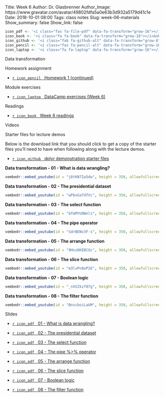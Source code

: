 Title: Week 6
Author: Dr. Glasbrenner
Author_Image: https://www.gravatar.com/avatar/49802fdfa5a0e63b3d932a5179d41c1e
Date: 2018-10-01 08:00
Tags: class notes
Slug: week-06-materials
Show_summary: false
Show_link: false

```r
icon_pdf <- '<i class="fas fa-file-pdf" data-fa-transform="grow-16"></i>&nbsp;'
icon_book <- '<i class="fa fa-book" data-fa-transform="grow-16"></i>&nbsp;'
icon_github <- '<i class="fab fa-github-alt" data-fa-transform="grow-8"></i>&nbsp;'
icon_pencil <- '<i class="fas fa-pencil-alt" data-fa-transform="grow-16"></i>&nbsp;'
icon_laptop <- '<i class="fa fa-laptop" data-fa-transform="grow-16"></i>&nbsp;'
```

[Data transformation]{.h2}

[Homework assignment]{.h3}

::: {.no-bullets}
*   [`r icon_pencil` &nbsp; [Homework 1 (continued)]{.card-downloads-format}][homework-1-assignment]
:::
<div style="margin-bottom: 1em"></div>

[Module exercises]{.h3}

::: {.no-bullets}
*   [`r icon_laptop` &nbsp; [DataCamp exercises (Week 6)]{.card-downloads-format}][module-exercises]
:::
<div style="margin-bottom: 1em"></div>

[Readings]{.h3}

::: {.no-bullets}
*   [`r icon_book` &nbsp; [Week 6 readings]{.card-downloads-format}][readings]
:::
<div style="margin-bottom: 1em"></div>

[Videos]{.h3}

::: {.callout .secondary}
[Starter files for lecture demos]{.h4}

Below is the download link that you should click to get a copy of the starter files you'll need to have when following along with the lecture demos. 

::::: {.no-bullets}
*   [`r icon_github` &nbsp; [dplyr demonstration starter files]{.card-downloads-format}][dplyr-demo-repo]
:::::
:::

**Data transformation - 01 - What is data wrangling?**

```r
vembedr::embed_youtube(id = "j8tKN7Iw5dw", height = 350, allowfullscreen = TRUE, frameborder = 0)
```

**Data transformation - 02 - The presidential dataset**

```r
vembedr::embed_youtube(id = "wP6xGaTdfVc", height = 350, allowfullscreen = TRUE, frameborder = 0)
```

**Data transformation - 03 - The select function**

```r
vembedr::embed_youtube(id = "bfmMYUOWnls", height = 350, allowfullscreen = TRUE, frameborder = 0)
```

**Data transformation - 04 - The pipe operator**

```r
vembedr::embed_youtube(id = "SdrBENv3F-s", height = 350, allowfullscreen = TRUE, frameborder = 0)
```

**Data transformation - 05 - The arrange function**

```r
vembedr::embed_youtube(id = "9Hnz8KEBCUc", height = 350, allowfullscreen = TRUE, frameborder = 0)
```

**Data transformation - 06 - The slice function**

```r
vembedr::embed_youtube(id = "m3lvPn8oP2E", height = 350, allowfullscreen = TRUE, frameborder = 0)
```

**Data transformation - 07 - Boolean logic**

```r
vembedr::embed_youtube(id = "_nVGIkzf8fg", height = 350, allowfullscreen = TRUE, frameborder = 0)
```

**Data transformation - 08 - The filter function**

```r
vembedr::embed_youtube(id = "BnscboiLaUM", height = 350, allowfullscreen = TRUE, frameborder = 0)
```

[Slides]{.h3}

::: {.no-bullets}
*   [`r icon_pdf` &nbsp; [01 - What is data wrangling?]{.card-downloads-format}][slides-01]

*   [`r icon_pdf` &nbsp; [02 - The [presidential]{.monospace} dataset]{.card-downloads-format}][slides-02]

*   [`r icon_pdf` &nbsp; [03 - The [select]{.monospace} function]{.card-downloads-format}][slides-03]

*   [`r icon_pdf` &nbsp; [04 - The pipe [%>%]{.monospace} operator]{.card-downloads-format}][slides-04]

*   [`r icon_pdf` &nbsp; [05 - The [arrange]{.monospace} function]{.card-downloads-format}][slides-05]

*   [`r icon_pdf` &nbsp; [06 - The [slice]{.monospace} function]{.card-downloads-format}][slides-06]

*   [`r icon_pdf` &nbsp; [07 - Boolean logic]{.card-downloads-format}][slides-07]

*   [`r icon_pdf` &nbsp; [08 - The [filter]{.monospace} function]{.card-downloads-format}][slides-08]
:::

[readings]:              /assignments/week-06-readings/
[slides-01]:             /doc/week06_data_transformation_01_what_is_data_wrangling.pdf
[slides-02]:             /doc/week06_data_transformation_02_the_presidential_dataset.pdf
[slides-03]:             /doc/week06_data_transformation_03_the_pipe_operator.pdf
[slides-04]:             /doc/week06_data_transformation_04_the_select_function.pdf
[slides-05]:             /doc/week06_data_transformation_05_the_arrange_function.pdf
[slides-06]:             /doc/week06_data_transformation_06_the_slice_function.pdf
[slides-07]:             /doc/week06_data_transformation_07_boolean_logic.pdf
[slides-08]:             /doc/week06_data_transformation_08_the_filter_function.pdf
[dplyr-demo-repo]:       https://classroom.github.com/a/_Ylvc7ue
[module-exercises]:      /assignments/datacamp-exercises-week-6
[homework-1-assignment]: /assignments/homework-1/
